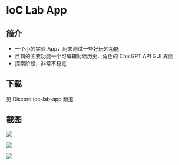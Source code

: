 

# IoC Lab App


## 简介

* 一个小的实验 App，用来测试一些好玩的功能
* 目前的主要功能一个可编辑对话历史、角色的 ChatGPT API GUI 界面
* 探索阶段，非常不稳定



## 下载

见 Discord ioc-lab-app 频道




## 截图


![](image/ioc-lab-01.png)

![](image/ioc-lab-02.png)

![](image/ioc-lab-03.png)